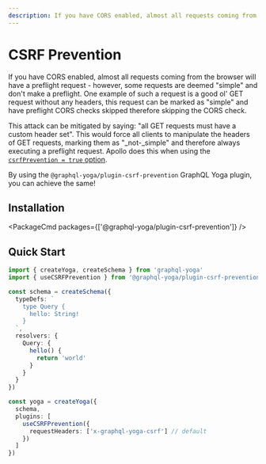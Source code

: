 ```yaml
---
description: If you have CORS enabled, almost all requests coming from the browser will have a preflight request - however, some requests are deemed "simple" and don't make a preflight.
---
```



# CSRF Prevention

If you have CORS enabled, almost all requests coming from the browser will have a preflight request - however, some requests are deemed "simple" and don't make a preflight. One example of such a request is a good ol' GET request without any headers, this request can be marked as "simple" and have preflight CORS checks skipped therefore skipping the CORS check.

This attack can be mitigated by saying: "all GET requests must have a custom header set". This would force all clients to manipulate the headers of GET requests, marking them as "\_not-\_simple" and therefore always executing a preflight request. Apollo does this when using the [`csrfPrevention = true` option](https://www.apollographql.com/docs/apollo-server/api/apollo-server/#csrfprevention).

By using the `@graphql-yoga/plugin-csrf-prevention` GraphQL Yoga plugin, you can achieve the same!

## Installation

<PackageCmd packages={['@graphql-yoga/plugin-csrf-prevention']} />

## Quick Start

```ts
import { createYoga, createSchema } from 'graphql-yoga'
import { useCSRFPrevention } from '@graphql-yoga/plugin-csrf-prevention'

const schema = createSchema({
  typeDefs: `
    type Query {
      hello: String!
    }
  `,
  resolvers: {
    Query: {
      hello() {
        return 'world'
      }
    }
  }
})

const yoga = createYoga({
  schema,
  plugins: [
    useCSRFPrevention({
      requestHeaders: ['x-graphql-yoga-csrf'] // default
    })
  ]
})
```

